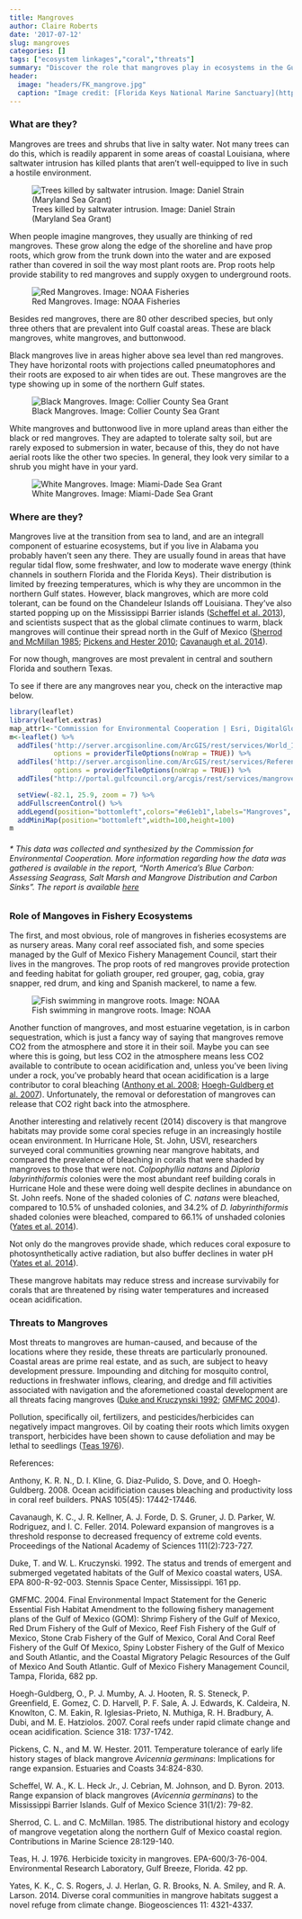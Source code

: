 ```yaml
---
title: Mangroves
author: Claire Roberts
date: '2017-07-12'
slug: mangroves
categories: []
tags: ["ecosystem linkages","coral","threats"]
summary: "Discover the role that mangroves play in ecosystems in the Gulf of Mexico"
header:
  image: "headers/FK_mangrove.jpg"
  caption: "Image credit: [Florida Keys National Marine Sanctuary](http://floridakeys.noaa.gov/plants/mangroves.html/)"
---
```


### What are they?

Mangroves are trees and shrubs that live in salty water.  Not many trees can do this, which is readily apparent in some areas of coastal Louisiana, where saltwater intrusion has killed plants that aren't well-equipped to live in such a hostile environment.

![Trees killed by saltwater intrusion. Image: Daniel Strain (Maryland Sea Grant)](/img/dead_snags-large.png) 

When people imagine mangroves, they usually are thinking of red mangroves.  These grow along the edge of the shoreline and have prop roots, which grow from the trunk down into the water and are exposed rather than covered in soil the way most plant roots are.  Prop roots help provide stability to red mangroves and supply oxygen to underground roots.

![Red Mangroves. Image: NOAA Fisheries](/img/redmangroves.jpg)

Besides red mangroves, there are 80 other described species, but only three others that are prevalent into Gulf coastal areas.  These are black mangroves, white mangroves, and buttonwood.

Black mangroves live in areas higher above sea level than red mangroves.  They have horizontal roots with projections called pneumatophores and their roots are exposed to air when tides are out.  These mangroves are the type showing up in some of the northern Gulf states.

![Black Mangroves. Image: Collier County Sea Grant](/img/blackmangroves.jpg)

White mangroves and buttonwood live in more upland areas than either the black or red mangroves.  They are adapted to tolerate salty soil, but are rarely exposed to submersion in water, because of this, they do not have aerial roots like the other two species.  In general, they look very similar to a shrub you might have in your yard.

![White Mangroves. Image: Miami-Dade Sea Grant](/img/whitemangroves.png)


### Where are they?

Mangroves live at the transition from sea to land, and are an integrall component of estuarine ecosystems, but if you live in Alabama you probably haven't seen any there. They are usually found in areas that have regular tidal flow, some freshwater, and low to moderate wave energy (think channels in southern Florida and the Florida Keys).  Their distribution is limited by freezing temperatures, which is why they are uncommon in the northern Gulf states.  However, black mangroves, which are more cold tolerant, can be found on the Chandeleur Islands off Louisiana. They've also started popping up on the Mississippi Barrier islands (<a href="http://goms.disl.org/assets/goms_disl/uploads/toc/2011_2030/goms-31-01-79-82.pdf" target="_blank">Scheffel et al. 2013</a>), and scientists suspect that as the global climate continues to warm, black mangroves will continue their spread north in the Gulf of Mexico (<a href="https://repositories.tdl.org/tamug-ir/handle/1969.3/19073" target="_blank">Sherrod and McMillan 1985</a>; <a href="https://link.springer.com/article/10.1007/s12237-010-9358-2" target="_blank">Pickens and Hester 2010</a>; <a href="http://www.pnas.org/content/111/2/723.abstract" target="_blank">Cavanaugh et al. 2014</a>).

For now though, mangroves are most prevalent in central and southern Florida and southern Texas.

To see if there are any mangroves near you, check on the interactive map below.

```r
library(leaflet)
library(leaflet.extras)
map_attr1<-"Commission for Environmental Cooperation | Esri, DigitalGlobe, GeoEye, Earthstar Geographics, CNES/Airbus DS, USDA, USGS, AeroGRID, IGN"
m<-leaflet() %>% 
  addTiles('http://server.arcgisonline.com/ArcGIS/rest/services/World_Imagery/MapServer/tile/{z}/{y}/{x}',
           options = providerTileOptions(noWrap = TRUE)) %>%
  addTiles('http://server.arcgisonline.com/ArcGIS/rest/services/Reference/World_Boundaries_and_Places/Mapserver/tile/{z}/{y}/{x}',
           options = providerTileOptions(noWrap = TRUE)) %>%
  addTiles("http://portal.gulfcouncil.org/arcgis/rest/services/mangrove/MapServer/tile/{z}/{y}/{x}", attribution=map_attr1) %>% 

  setView(-82.1, 25.9, zoom = 7) %>% 
  addFullscreenControl() %>%
  addLegend(position="bottomleft",colors="#e61eb1",labels="Mangroves", opacity = 1) %>% 
  addMiniMap(position="bottomleft",width=100,height=100)
m
```

###### * This data was collected and synthesized by the Commission for Environmental Cooperation. More information regarding how the data was gathered is available in the report, "North America's Blue Carbon: Assessing Seagrass, Salt Marsh and Mangrove Distribution and Carbon Sinks". The report is available <a href="http://www3.cec.org/islandora/en/item/11664-north-america-s-blue-carbon-assessing-seagrass-salt-marsh-and-mangrove-en.pdf"> here </a>


### Role of Mangoves in Fishery Ecosystems

The first, and most obvious, role of mangroves in fisheries ecosystems are as nursery areas.  Many coral reef associated fish, and some species managed by the Gulf of Mexico Fishery Management Council, start their lives in the mangroves.  The prop roots of red mangroves provide protection and feeding habitat for goliath grouper, red grouper, gag, cobia, gray snapper, red drum, and king and Spanish mackerel, to name a few.

![Fish swimming in mangrove roots. Image: NOAA](/img/fishMangrovesNOAA2.jpg)

Another function of mangroves, and most estuarine vegetation, is in carbon sequestration, which is just a fancy way of saying that mangroves remove CO2 from the atmosphere and store it in their soil. Maybe you can see where this is going, but less CO2 in the atmosphere means less CO2 available to contribute to ocean acidification and, unless you've been living under a rock, you've probably heard that ocean acidification is a large contributor to coral bleaching (<a href="http://www.pnas.org/content/105/45/17442.abstract" target="_blank">Anthony et al. 2008</a>; <a href="http://science.sciencemag.org/content/318/5857/1737.full" target="_blank">Hoegh-Guldberg et al. 2007</a>). Unfortunately, the removal or deforestation of mangroves can release that CO2 right back into the atmosphere.

Another interesting and relatively recent (2014) discovery is that mangrove habitats may provide some coral species refuge in an increasingly hostile ocean environment. In Hurricane Hole, St. John, USVI, researchers surveyed coral communities growning near mangrove habitats, and compared the prevalence of bleaching in corals that were shaded by mangroves to those that were not.  *Colpophyllia natans* and *Diploria labyrinthiformis* colonies were the most abundant reef building corals in Hurricane Hole and these were doing well despite declines in abundance on St. John reefs.  None of the shaded colonies of *C. natans* were bleached, compared to 10.5% of unshaded colonies, and 34.2% of *D. labyrinthiformis* shaded colonies were bleached, compared to 66.1% of unshaded colonies (<a href="https://www.biogeosciences.net/11/4321/2014/" target="_blank">Yates et al. 2014</a>).  

Not only do the mangroves provide shade, which reduces coral exposure to photosynthetically active radiation, but also buffer declines in water pH (<a href="https://www.biogeosciences.net/11/4321/2014/" target="_blank">Yates et al. 2014</a>).

These mangrove habitats may reduce stress and increase survivabily for corals that are threatened by rising water temperatures and increased ocean acidification.


### Threats to Mangroves

Most threats to mangroves are human-caused, and because of the locations where they reside, these threats are particularly pronouned. Coastal areas are prime real estate, and as such, are subject to heavy development pressure. Impounding and ditching for mosquito control, reductions in freshwater inflows, clearing, and dredge and fill activities associated with navigation and the aforemetioned coastal development are all threats facing mangroves (<a href="https://nepis.epa.gov/Exe/ZyPDF.cgi/20001PIB.PDF?Dockey=20001PIB.PDF" target="_blank">Duke and Kruczynski 1992</a>; <a href="http://gulfcouncil.org/wp-content/uploads/March-2004-Final-EFH-EIS.pdf" target="_blank">GMFMC 2004</a>).   

Pollution, specifically oil, fertilizers, and pesticides/herbicides can negatively impact mangroves. Oil by coating their roots which limits oxygen transport, herbicides have been shown to cause defoliation and may be lethal to seedlings (<a href="https://nepis.epa.gov/Exe/ZyPDF.cgi/2000ZT9M.PDF?Dockey=2000ZT9M.PDF" target="_blank">Teas 1976</a>).



References:

Anthony, K. R. N., D. I. Kline, G. Diaz-Pulido, S. Dove, and O. Hoegh-Guldberg. 2008. Ocean acidificiation causes bleaching and productivity loss in coral reef builders. PNAS 105(45): 17442-17446.

Cavanaugh, K. C., J. R. Kellner, A. J. Forde, D. S. Gruner, J. D. Parker, W. Rodriguez, and I. C. Feller. 2014. Poleward expansion of mangroves is a threshold response to decreased frequency of extreme cold events. Proceedings of the National Academy of Sciences 111(2):723-727.

Duke, T. and W. L. Kruczynski. 1992. The status and trends of emergent and submerged vegetated habitats of the Gulf of Mexico coastal waters, USA. EPA 800-R-92-003. Stennis Space Center, Mississippi. 161 pp.

GMFMC. 2004. Final Environmental Impact Statement for the Generic Essential Fish Habitat Amendment to the following fishery management plans of the Gulf of Mexico (GOM): Shrimp Fishery of the Gulf of Mexico, Red Drum Fishery of the Gulf of Mexico, Reef Fish Fishery of the Gulf of Mexico, Stone Crab Fishery of the Gulf of Mexico, Coral And Coral Reef Fishery of the Gulf Of Mexico, Spiny Lobster Fishery of the Gulf of Mexico and South Atlantic, and the Coastal Migratory Pelagic Resources of the Gulf of Mexico And South Atlantic. Gulf of Mexico Fishery Management Council, Tampa, Florida, 682 pp.

Hoegh-Guldberg, O., P. J. Mumby, A. J. Hooten, R. S. Steneck, P. Greenfield, E. Gomez, C. D. Harvell, P. F. Sale, A. J. Edwards, K. Caldeira, N. Knowlton, C. M. Eakin, R. Iglesias-Prieto, N. Muthiga, R. H. Bradbury, A. Dubi, and M. E. Hatziolos. 2007. Coral reefs under rapid climate change and ocean acidification. Science 318: 1737-1742.

Pickens, C. N., and M. W. Hester. 2011. Temperature tolerance of early life history stages of black mangrove *Avicennia germinans*: Implications for range expansion. Estuaries and Coasts 34:824-830.

Scheffel, W. A., K. L. Heck Jr., J. Cebrian, M. Johnson, and D. Byron. 2013. Range expansion of black mangroves (*Avicennia germinans*) to the Mississippi Barrier Islands. Gulf of Mexico Science 31(1/2): 79-82.

Sherrod, C. L. and C. McMillan. 1985. The distributional history and ecology of mangrove vegetation along the northern Gulf of Mexico coastal region. Contributions in Marine Science 28:129-140.

Teas, H. J. 1976. Herbicide toxicity in mangroves. EPA-600/3-76-004. Environmental Research Laboratory, Gulf Breeze, Florida. 42 pp.

Yates, K. K., C. S. Rogers, J. J. Herlan, G. R. Brooks, N. A. Smiley, and R. A. Larson. 2014. Diverse coral communities in mangrove habitats suggest a novel refuge from climate change. Biogeosciences 11: 4321-4337.





